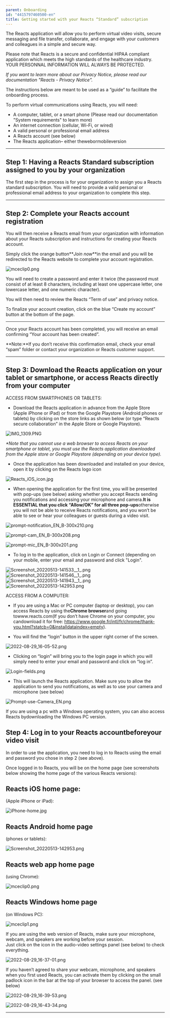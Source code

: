 ```yaml
---
parent: Onboarding
id: "4415797460500-en"
title: Getting started with your Reacts “Standard” subscription
---
```

The Reacts application will allow you to perform virtual video visits, secure messaging and file transfer, collaborate, and engage with your customers and colleagues in a simple and secure way.

Please note that Reacts is a secure and confidential HIPAA compliant application which meets the high standards of the healthcare industry. YOUR PERSONNAL INFORMATION WILL ALWAYS BE PROTECTED.

_If you want to learn more about our Privacy Notice, please read our documentation "Reacts - Privacy Notice"._

The instructions below are meant to be used as a “guide” to facilitate the onboarding process.

To perform virtual communications using Reacts, you will need:

*   A computer, tablet, or a smart phone (Please read our documentation "System requirements" to learn more)
*   An internet connection (cellular, Wi-Fi, or wired)
*   A valid personal or professional email address
*   A Reacts account (see below)
*   The Reacts application– either thewebormobileversion

* * *

Step 1: Having a Reacts Standard subscription assigned to you by your organization
----------------------------------------------------------------------------------

The first step in the process is for your organization to assign you a Reacts standard subscription. You will need to provide a valid personal or professional email address to your organization to complete this step.

* * *

Step 2: Complete your Reacts account registration
-------------------------------------------------

You will then receive a Reacts email from your organization with information about your Reacts subscription and instructions for creating your Reacts account.

Simply click the orange button**_Join now_**in the email and you will be redirected to the Reacts website to complete your account registration.

![mceclip0.png](@assets/attachments/9438305888797.png)

You will need to create a password and enter it twice (the password must consist of at least 8 characters, including at least one uppercase letter, one lowercase letter, and one numeric character).

You will then need to review the Reacts “Term of use” and privacy notice.

To finalize your account creation, click on the blue “Create my account” button at the bottom of the page.

* * *

Once your Reacts account has been completed, you will receive an email confirming “Your account has been created”.

**Note:**If you don’t receive this confirmation email, check your email “spam” folder or contact your organization or Reacts customer support.

* * *

Step 3: Download the Reacts application on your tablet or smartphone, or access Reacts directly from your computer
------------------------------------------------------------------------------------------------------------------

ACCESS FROM SMARTPHONES OR TABLETS:

*   Download the Reacts application in advance from the Apple Store (Apple iPhone or iPad) or from the Google Playstore (Android phones or tablets) by clicking on the store links as shown below (or type “Reacts secure collaboration” in the Apple Store or Google Playstore).

![IMG_1309.PNG](@assets/attachments/IMG_1309.PNG)

_\*Note that you cannot use a web browser to access Reacts on your smartphone or tablet, you must use the Reacts application downloaded from the Apple store or Google Playstore (depending on your device type)._

*   Once the application has been downloaded and installed on your device, open it by clicking on the Reacts logo icon

![Reacts_iOS_icon.jpg](@assets/attachments/Reacts_iOS_icon.jpg)

*   When opening the application for the first time, you will be presented with pop-ups (see below) asking whether you accept Reacts sending you notifications and accessing your microphone and camera.**It is ESSENTIAL that you click “Allow/OK” for all three pop-ups**otherwise you will not be able to receive Reacts notifications, and you won’t be able to see or hear your colleagues or guests during a video visit.

![prompt-notification_EN_B-300x210.png](@assets/attachments/prompt-notification_EN_B-300x210.png)

![prompt-cam_EN_B-300x208.png](@assets/attachments/prompt-cam_EN_B-300x208.png)

![prompt-mic_EN_B-300x201.png](@assets/attachments/prompt-mic_EN_B-300x201.png)

*   To log in to the application, click on Login or Connect (depending on your mobile, enter your email and password and click "Login".  
      
    

![Screenshot_20220513-141533__1_.png](@assets/attachments/Screenshot_20220513-141533__1_.png)  ![Screenshot_20220513-141546__1_.png](@assets/attachments/Screenshot_20220513-141546__1_.png)  ![Screenshot_20220513-141943__1_.png](@assets/attachments/Screenshot_20220513-141943__1_.png)  ![Screenshot_20220513-142953.png](@assets/attachments/Screenshot_20220513-142953.png)

ACCESS FROM A COMPUTER:

*   If you are using a Mac or PC computer (laptop or desktop), you can access Reacts by using the**Chrome browser**and going towww.reacts.com(If you don’t have Chrome on your computer, you candownload it for free: https://www.google.fr/intl/fr/chrome/thank-you.html?statcb=0&installdataindex=empty).
      
    
*   You will find the “login” button in the upper right corner of the screen.

![2022-08-29_16-05-52.png](@assets/attachments/2022-08-29_16-05-52.png)

*   Clicking on “login” will bring you to the login page in which you will simply need to enter your email and password and click on “log in”.

![Login-fields.png](@assets/attachments/Login-fields.png)

*   This will launch the Reacts application. Make sure you to allow the application to send you notifications, as well as to use your camera and microphone (see below)

![Prompt-use-Camera_EN.png](@assets/attachments/Prompt-use-Camera_EN.png)

If you are using a pc with a Windows operating system, you can also access Reacts bydownloading the Windows PC version.

Step 4: Log in to your Reacts account**before**your video visit
-----------------------------------------------------------------

In order to use the application, you need to log in to Reacts using the email and password you chose in step 2 (see above).

Once logged in to Reacts, you will be on the home page (see screenshots below showing the home page of the various Reacts versions):

Reacts iOS home page:
---------------------

(Apple iPhone or iPad):

![iPhone-home.jpg](@assets/attachments/iPhone-home.jpg)

Reacts Android home page
------------------------

(phones or tablets):

![Screenshot_20220513-142953.png](@assets/attachments/Screenshot_20220513-142953.png)

Reacts web app home page
------------------------

(using Chrome):

![mceclip0.png](@assets/attachments/9433954749853.png)

Reacts Windows home page
------------------------

(on Windows PC):

![mceclip1.png](@assets/attachments/9433910331933.png)

If you are using the web version of Reacts, make sure your microphone, webcam, and speakers are working before your session.  
Just click on the icon in the audio-video settings panel (see below) to check everything.

![2022-08-29_16-37-01.png](@assets/attachments/2022-08-29_16-37-01.png)

If you haven’t agreed to share your webcam, microphone, and speakers when you first used Reacts, you can activate them by clicking on the small padlock icon in the bar at the top of your browser to access the panel. (see below)

![2022-08-29_16-39-53.png](@assets/attachments/2022-08-29_16-39-53.png)

![2022-08-29_16-43-34.png](@assets/attachments/2022-08-29_16-43-34.png)

* * *


